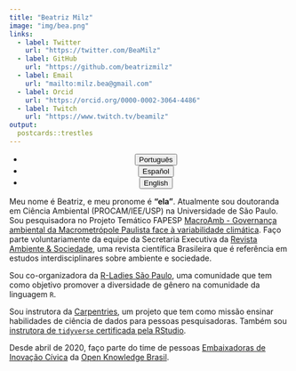 ```yaml
---
title: "Beatriz Milz"
image: "img/bea.png"
links:
  - label: Twitter
    url: "https://twitter.com/BeaMilz"
  - label: GitHub
    url: "https://github.com/beatrizmilz"
  - label: Email
    url: "mailto:milz.bea@gmail.com"
  - label: Orcid
    url: "https://orcid.org/0000-0002-3064-4486"
  - label: Twitch
    url: "https://www.twitch.tv/beamilz"
output:
  postcards::trestles
---
```

<center>
<ul class="list-inline">
  <li class="list-inline-item">
    <a href="about.html">
      <button type="button" class="btn btn-outline-dark mb-2">
                        Português
                      </button>
                    </a>
                  </li>
                  
  <li class="list-inline-item">
    <a href="about_es.html">
      <button type="button" class="btn btn-outline-dark mb-2">
                        Español
                      </button>
                    </a>
                  </li>

  <li class="list-inline-item">
    <a href="about_en.html">
      <button type="button" class="btn btn-outline-dark mb-2">
                        English
                      </button>
                    </a>
                  </li>
                  
</ul>
</center>

Meu nome é Beatriz, e meu pronome é **"ela"**. Atualmente sou doutoranda em Ciência Ambiental (PROCAM/IEE/USP) na Universidade de São Paulo. Sou pesquisadora no Projeto Temático FAPESP [MacroAmb - Governança ambiental da Macrometrópole Paulista face à variabilidade climática](https://bv.fapesp.br/pt/auxilios/97000/governanca-ambiental-da-macrometropole-paulista-face-a-variabilidade-climatica/). Faço parte voluntariamente da equipe da Secretaria Executiva da [Revista Ambiente & Sociedade](http://www.scielo.br/scielo.php?script=sci_serial&pid=1414-753X&lng=pt&nrm=iso), uma revista científica Brasileira que é referência em estudos interdisciplinares sobre ambiente e sociedade.

Sou co-organizadora da [R-Ladies São Paulo](https://www.meetup.com/R-Ladies-Sao-Paulo/), uma comunidade que tem como objetivo promover a diversidade de gênero na comunidade da linguagem `R`. 

Sou instrutora da [Carpentries](https://carpentries.org/instructors/), um projeto que tem como missão ensinar habilidades de ciência de dados para pessoas pesquisadoras. Também sou [instrutora de `tidyverse` certificada pela RStudio](https://education.rstudio.com/trainers/people/milz+beatriz/).

Desde abril de 2020, faço parte do time de pessoas [Embaixadoras de Inovação Cívica](https://embaixadoras.ok.org.br/) da [Open Knowledge Brasil](https://br.okfn.org/).
